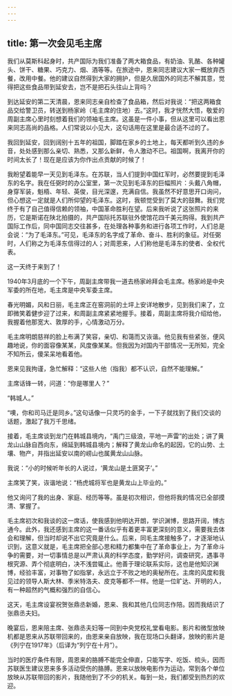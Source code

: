 ```yaml
---
---
---
```

title: 第一次会见毛主席
---





我们从莫斯科起身时，共产国际为我们准备了两大箱食品，有奶油、乳酪、各种罐头、饼干、糖果、巧克力、烟、酒等等。在旅途中，恩来同志建议大家一概放弃西餐，改用中餐。他的建议自然得到大家的拥护，但是久居国外的同志不解其意，觉得把这些食品带到延安去，岂不是把石头往山上背吗？

到达延安的第二天清晨，恩来同志亲自检查了食品箱，然后对我说：“把这两箱食品交给警卫员，转送到杨家岭（毛主席的住地）去。”这时，我才恍然大悟，敬爱的周副主席心里时刻想着我们的领袖毛主席。这虽是一件小事，但从这里可以看出恩来同志高尚的品格。人们常说以小见大，这句话用在这里是最合适不过的了。

我回到延安，回到阔别十五年的祖国，脚踏在家乡的土地上，每天都听到久违的乡音，处处感到那么亲切、熟悉，又那么新鲜，令人激动不已。祖国啊，我离开你的时间太长了！现在是应该为你作出点贡献的时候了！

我盼望着能早一天见到毛泽东。在苏联，当人们提到中国红军时，必然要提到毛泽东的名字。我在任弼时的办公室里，第一次见到毛泽东的巨幅照片：头戴八角帽，身穿军装，魁梧、年轻、英俊，目光深邃，充满自信。我虽然不好意思开口询问，但心想这一定就是人们所仰望的毛泽东。这时，我顿觉受到了莫大的鼓舞。我们党终于有了自己值得信赖的领袖，中国革命胜利在望。后来我听说了这张照片的来历，它是斯诺在陕北拍摄的，共产国际托苏联驻外使馆花四千美元购得。我到共产国际工作后，同中国同志交往甚多，在处理各种事务和进行各项工作时，人们总是会说：“为了毛泽东。”可见，毛泽东的名字成了革命、奋斗、胜利的象征。对任弼时，人们称之为毛泽东信得过的人；对周恩来，人们称他是毛泽东的使者、全权代表。

这一天终于来到了！

1940年3月底的一个下午，周副主席带我一道去杨家岭拜会毛主席。杨家岭是中央军委的所在地，毛主席是中央军委主席。

春光明媚，风和日丽，毛主席正在窑洞前的土坪上安详地散步，见到我们来了，立即微笑着健步迎了过来，和周副主席紧紧地握手。接着，周副主席将我介绍给他，我握着他那宽大、敦厚的手，心情激动万分。

毛主席明朗慈祥的脸上布满了笑容，亲切、和蔼而又诙谐。他见我有些紧张，便风趣地说，你的面容像某某，风度像某某。但我因为对国内干部情况一无所知，完全不知所云，傻呆呆地看着他。

恩来见我拘谨，急忙解释：“这些人他（指我）都不认识，自然不能理解。”

主席话锋一转，问道：“你是哪里人？”

“韩城人。”

“噢，你和司马迁是同乡。”这句话像一只灵巧的金手，一下子就找到了我们交谈的话题，激起了我万千思绪。

接着，毛主席谈到龙门在韩城县境内，“禹门三级浪，平地一声雷”的出处；讲了黄龙山山脉自西向东，绵延到韩城县境内；解释了黄龙山命名的起因，它的山势、土壤、物产，并指出延安以南的崂山也属黄龙山山脉。

我说：“小的时候听年长的人说过，‘黄龙山是土匪窝子’。”

主席笑了笑，诙谐地说：“杨虎城将军也是黄龙山上毕业的。”

他又询问了我的出身、家庭、经历等等。虽是初次相识，但他将我的情况已全部摸清、掌握了。

毛主席初次和我谈的这一席话，使我感到他明达开朗，学识渊博，思路开阔，博古通今。此外，我还感到主席的这一番话似乎有着更丰富更深刻的意义，需要我去体会和理解，但当时却说不出它究竟是什么。后来，同毛主席接触多了，才逐渐地认识到，这意义就是，毛主席把全部心思和精力都集中在了革命事业上，为了革命斗争的需要，对一切事情总是以严肃认真的科学态度，勤学好问，调查研究，遇事寻根究源、弄个彻底明白，决不浅尝辄止。他善于理论联系实际，这也是他知识渊博，经验丰富，对事物了如指掌，永远立于不败之地的奥秘所在。主席的风度和我见过的领导人斯大林、季米特洛夫、皮克等都不一样。他是一位旷达、开明的人，有一种超然的气概和强烈的自信心。

这天，毛主席设宴祝贺张鼎丞新婚，恩来、我和其他几位同志作陪。因而我结识了张鼎丞夫妇。

晚宴后，恩来陪主席、张鼎丞夫妇等一同到中央党校礼堂看电影。影片和微型放映机都是恩来从苏联带回来的，由恩来亲自放映，我在现场口头翻译，放映的影片是《列宁在1917年》（后译为“列宁在十月”）。

当时的医疗条件有限，周恩来的胳膊不能完全伸直，只能写字、吃饭、梳头，因而苏联医生建议恩来多多活动受伤的胳膊。恩来以放映电影作为运动，常到各个单位放映从苏联带回的影片，我随他到了不少的机关。每到一处，我们都受到热烈的欢迎。